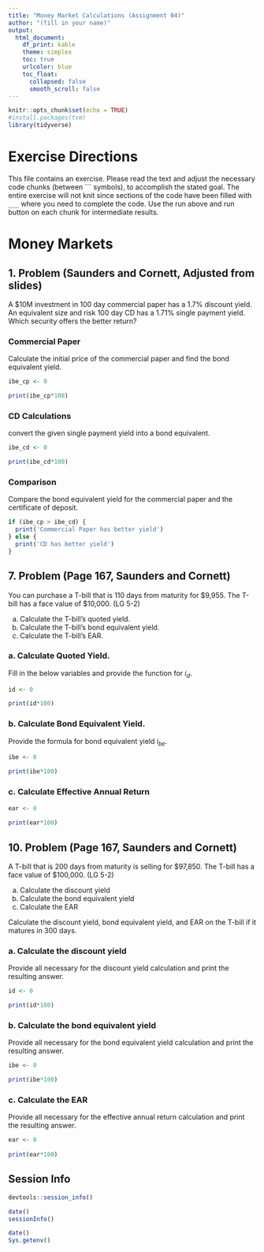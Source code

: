 ```yaml
---
title: "Money Market Calculations (Assignment 04)"
author: "(fill in your name)"
output:
  html_document:
    df_print: kable
    theme: simplex
    toc: true
    urlcolor: blue
    toc_float:
      collapsed: false
      smooth_scroll: false
---
```


```r
knitr::opts_chunk$set(echo = TRUE)
#install.packages(tvm)
library(tidyverse)
```

# Exercise Directions

This file contains an exercise.  Please read the text and adjust the necessary code chunks (between \`\`\` symbols), to accomplish the stated goal.    The entire exercise will not knit since sections of the code have been filled with `___` where you need to complete the code.  Use the run above and run button on each chunk for intermediate results.

# Money Markets

## 1. Problem (Saunders and Cornett, Adjusted from slides)

A \$10M investment in 100 day commercial paper has a 1.7% discount yield. An equivalent size and risk 100 day CD has a 1.71% single payment yield.  Which security offers the better return?   

### Commercial Paper

Calculate the initial price of the commercial paper and find the bond equivalent yield.

```r

ibe_cp <- 0

print(ibe_cp*100)

```
### CD Calculations

convert the given single payment yield into a bond equivalent.

```r

ibe_cd <- 0

print(ibe_cd*100)
```

### Comparison

Compare the bond equivalent yield for the commercial paper and the certificate of deposit.

```r
if (ibe_cp > ibe_cd) {
  print('Commercial Paper has better yield')
} else {
  print('CD has better yield')
}

```

## 7. Problem (Page 167, Saunders and Cornett)

You can purchase a T-bill that is 110 days from maturity for \$9,955. The T-bill has a face value of $10,000. (LG 5-2)

a. Calculate the T-bill’s quoted yield.
b. Calculate the T-bill’s bond equivalent yield.
c. Calculate the T-bill’s EAR.


### a. Calculate Quoted Yield.

Fill in the below variables and provide the function for $i_d$.

```r

id <- 0

print(id*100)
```

### b. Calculate Bond Equivalent Yield.

Provide the formula for bond equivalent yield $i_{be}$.

```r

ibe <- 0

print(ibe*100)
```

### c. Calculate Effective Annual Return


```r

ear <- 0
  
print(ear*100)
```


## 10. Problem (Page 167, Saunders and Cornett)

A T-bill that is 200 days from maturity is selling for \$97,850. The T-bill has a face value of \$100,000. (LG 5-2)

a. Calculate the discount yield
b. Calculate the bond equivalent yield
c. Calculate the EAR

Calculate the discount yield, bond equivalent yield, and EAR on the T-bill if it matures in 300 days.

### a. Calculate the discount yield

Provide all necessary for the discount yield calculation and print the resulting answer.

```r
id <- 0

print(id*100)

```


### b. Calculate the bond equivalent yield

Provide all necessary for the bond equivalent yield calculation and print the resulting answer.

```r
ibe <- 0

print(ibe*100)
```

### c. Calculate the EAR

Provide all necessary for the effective annual return calculation and print the resulting answer.


```r
ear <- 0
  
print(ear*100)

```

## Session Info

```r
devtools::session_info()
```

```r
date()
sessionInfo()
```

```r
date()
Sys.getenv()
```


